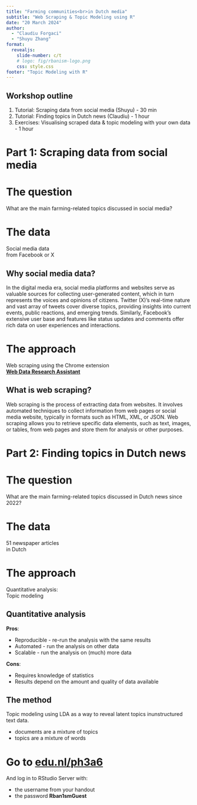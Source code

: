 ```yaml
---
title: "Farming communities<br>in Dutch media"
subtitle: "Web Scraping & Topic Modeling using R"
date: "20 March 2024"
author:
  - "Claudiu Forgaci"
  - "Shuyu Zhang"
format: 
  revealjs:
    slide-number: c/t
    # logo: fig/rbanism-logo.png
    css: style.css
footer: "Topic Modeling with R"
---
```


## Workshop outline {.smaller}

1. Tutorial: Scraping data from social media (Shuyu) - 30 min
2. Tutorial: Finding topics in Dutch news (Claudiu) - 1 hour
3. Exercises: Visualising scraped data & topic modeling with your own data - 1 hour

# Part 1: Scraping data from social media {.center background-color="#00A6D6"}

# The question {.center background-color="#00A6D6"}

What are the main farming-related topics discussed in social media?

# The data {.center background-image="fig/x.png"}

Social media data<br>from Facebook or X

## Why social media data?

In the digital media era, social media platforms and websites serve as valuable sources for collecting user-generated content, which in turn represents the voices and opinions of citizens. Twitter (X)'s real-time nature and vast array of tweets cover diverse topics, providing insights into current events, public reactions, and emerging trends. Similarly, Facebook's extensive user base and features like status updates and comments offer rich data on user experiences and interactions. 

# The approach {.center background-color="#00A6D6"}

Web scraping using the Chrome extension<br><b>[Web Data Research Assistant](https://southampton.ac.uk/~lac/WebDataResearchAssistant/)</b>

## What is web scraping?

Web scraping is the process of extracting data from websites. It involves automated techniques to collect information from web pages or social media website, typically in formats such as HTML, XML, or JSON. Web scraping allows you to retrieve specific data elements, such as text, images, or tables, from web pages and store them for analysis or other purposes.

# Part 2: Finding topics in Dutch news {.center background-color="#00A6D6"}

# The question {.center background-color="#00A6D6"}

What are the main farming-related topics discussed in Dutch news since 2022?

# The data {.center background-image="fig/news.jpg"}

51 newspaper articles<br>in Dutch

# The approach {.center background-color="#00A6D6"}

Quantitative analysis:<br>Topic modeling

## Quantitative analysis

::: incremental
<b>Pros</b>:

-   Reproducible - re-run the analysis with the same results
-   Automated - run the analysis on other data
-   Scalable - run the analysis on (much) more data

<b>Cons</b>:

-   Requires knowledge of statistics
-   Results depend on the amount and quality of data available
:::

## The method

Topic modeling using LDA as a way to reveal latent topics inunstructured text data.

-   documents are a mixture of topics
-   topics are a mixture of words

# Go to [edu.nl/ph3a6](https://edu.nl/ph3a6) {background-color="#00A6D6"}

And log in to RStudio Server with:

-   the username from your handout
-   the password <b>Rban1smGuest</b>

# 
